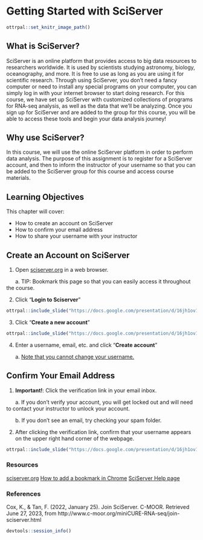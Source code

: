 
# Getting Started with SciServer

```r
ottrpal::set_knitr_image_path()
```

## What is SciServer?

SciServer is an online platform that provides access to big data resources to researchers worldwide. It is used by scientists studying astronomy, biology, oceanography, and more. It is free to use as long as you are using it for scientific research. Through using SciServer, you don’t need a fancy computer or need to install any special programs on your computer, you can simply log in with your internet browser to start doing research. For this course, we have set up SciServer with customized collections of programs for RNA-seq analysis, as well as the data that we’ll be analyzing. Once you sign up for SciServer and are added to the group for this course, you will be able to access these tools and begin your data analysis journey!

## Why use SciServer?

In this course, we will use the online SciServer platform in order to perform data analysis. The purpose of this assignment is to register for a SciServer account, and then to inform the instructor of your username so that you can be added to the SciServer group for this course and access course materials.

## Learning Objectives 

This chapter will cover:  

- How to create an account on SciServer
- How to confirm your email address
- How to share your username with your instructor

## Create an Account on SciServer

1. Open [sciserver.org](https://sciserver.org) in a web browser.

&nbsp;&nbsp;&nbsp;&nbsp;&nbsp; a. TIP: Bookmark this page so that you can easily access it throughout the course.

2. Click "**Login to Sciserver**"

```r
ottrpal::include_slide("https://docs.google.com/presentation/d/16jh1ov1PyRyPKMTJ7ROiEyNm1B5KxdQlYQovVBCYesk/edit#slide=id.g25a5f9f2e31_0_6")
```

3. Click "**Create a new account**"

```r
ottrpal::include_slide("https://docs.google.com/presentation/d/16jh1ov1PyRyPKMTJ7ROiEyNm1B5KxdQlYQovVBCYesk/edit#slide=id.g25a5f9f2e31_0_92")
```

4. Enter a username, email, etc. and click "**Create account**"

&nbsp;&nbsp;&nbsp;&nbsp;&nbsp; a. <u>Note that you cannot change your username.</u>

## Confirm Your Email Address

1. **Important!**: Click the verification link in your email inbox.

&nbsp;&nbsp;&nbsp;&nbsp;&nbsp; a. If you don’t verify your account, you will get locked out and will need to contact your instructor to unlock your account.

&nbsp;&nbsp;&nbsp;&nbsp;&nbsp; b. If you don’t see an email, try checking your spam folder.

2. After clicking the verification link, confirm that your username appears on the upper right hand corner of the webpage.

```r
ottrpal::include_slide("https://docs.google.com/presentation/d/16jh1ov1PyRyPKMTJ7ROiEyNm1B5KxdQlYQovVBCYesk/edit#slide=id.g25a5f9f2e31_0_98")
```

### Resources

[sciserver.org](https://sciserver.org)
[How to add a bookmark in Chrome](https://support.google.com/chrome/answer/188842)
[SciServer Help page](https://sciserver.org/support/how-to-use-sciserver/)

### References

Cox, K., & Tan, F. (2022, January 25). Join SciServer. C-MOOR. Retrieved June 27, 2023, from http://www.c-moor.org/miniCURE-RNA-seq/join-sciserver.html

```r
devtools::session_info()
```
